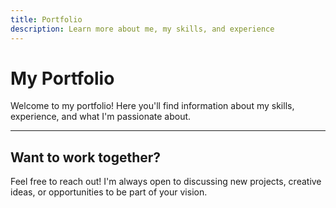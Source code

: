 ```yaml
---
title: Portfolio
description: Learn more about me, my skills, and experience
---
```



# My Portfolio

Welcome to my portfolio! Here you'll find information about my skills, experience, and what I'm passionate about.

<Portfolio />

---

## Want to work together?

Feel free to reach out! I'm always open to discussing new projects, creative ideas, or opportunities to be part of your vision.
